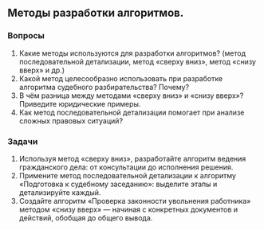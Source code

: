 ## Методы разработки алгоритмов.


### Вопросы

1. Какие методы используются для разработки алгоритмов? (метод последовательной детализации, метод &laquo;сверху вниз&raquo;, метод &laquo;снизу вверх&raquo; и др.)
2. Какой метод целесообразно использовать при разработке алгоритма судебного разбирательства? Почему?
3. В чём разница между методами &laquo;сверху вниз&raquo; и &laquo;снизу вверх&raquo;? Приведите юридические примеры.
4. Как метод последовательной детализации помогает при анализе сложных правовых ситуаций?

### Задачи

1. Используя метод &laquo;сверху вниз&raquo;, разработайте алгоритм ведения гражданского дела: от консультации до исполнения решения.
2. Примените метод последовательной детализации к алгоритму &laquo;Подготовка к судебному заседанию&raquo;: выделите этапы и детализируйте каждый.
3. Создайте алгоритм &laquo;Проверка законности увольнения работника&raquo; методом &laquo;снизу вверх&raquo; &mdash; начиная с конкретных документов и действий, обобщая до общего вывода.

